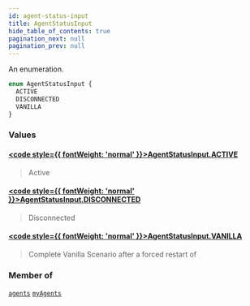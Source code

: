 ```yaml
---
id: agent-status-input
title: AgentStatusInput
hide_table_of_contents: true
pagination_next: null
pagination_prev: null
---
```








An enumeration.

```graphql
enum AgentStatusInput {
  ACTIVE
  DISCONNECTED
  VANILLA
}
```


### Values

#### [<code style={{ fontWeight: 'normal' }}>AgentStatusInput.<b>ACTIVE</b></code>](#) 
> Active
> 

#### [<code style={{ fontWeight: 'normal' }}>AgentStatusInput.<b>DISCONNECTED</b></code>](#) 
> Disconnected
> 

#### [<code style={{ fontWeight: 'normal' }}>AgentStatusInput.<b>VANILLA</b></code>](#) 
> Complete Vanilla Scenario after a forced restart of
> 



### Member of

[`agents`](/docs/schemas/arkitekt/queries/agents)  <Badge class="secondary" text="query"/><Bullet />[`myAgents`](/docs/schemas/arkitekt/queries/my-agents)  <Badge class="secondary" text="query"/>



